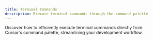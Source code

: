 ```yaml
---
title: Terminal Commands
description: Execute terminal commands through the command palette
---
```


Discover how to efficiently execute terminal commands directly from Cursor's command palette, streamlining your development workflow.
